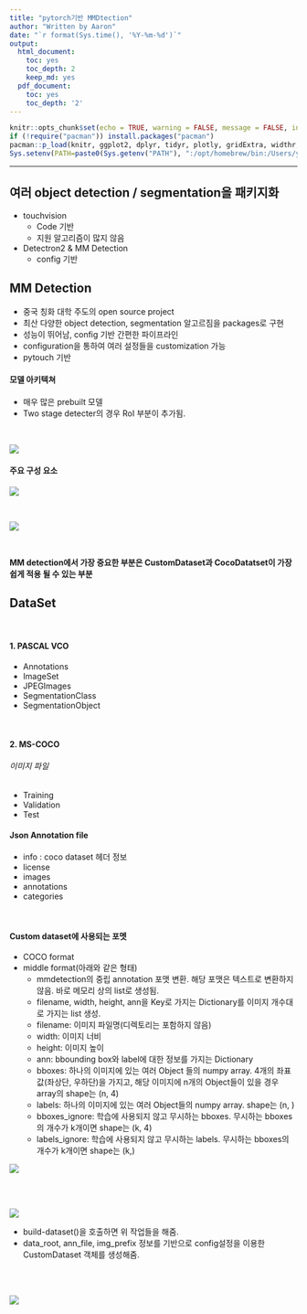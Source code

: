 ```yaml
---
title: "pytorch기반 MMDtection"
author: "Written by Aaron"
date: "`r format(Sys.time(), '%Y-%m-%d')`"
output:
  html_document:
    toc: yes
    toc_depth: 2
    keep_md: yes
  pdf_document:
    toc: yes
    toc_depth: '2'
---
```


```r
knitr::opts_chunk$set(echo = TRUE, warning = FALSE, message = FALSE, include=TRUE)
if (!require("pacman")) install.packages("pacman")
pacman::p_load(knitr, ggplot2, dplyr, tidyr, plotly, gridExtra, widthr, reticulate)
Sys.setenv(PATH=paste0(Sys.getenv("PATH"), ":/opt/homebrew/bin:/Users/yoongi/opt/anaconda3/bin/"))
```

---

## 여러 object detection / segmentation을 패키지화

- touchvision
  - Code 기반
  - 지원 알고리즘이 많지 않음

- Detectron2 & MM Detection
  - config 기반


## MM Detection

- 중국 칭화 대학 주도의 open source project
- 최산 다양한 object detection, segmentation 알고르짐을 packages로 구현
- 성능이 뛰어남, config 기반 간편한 파이프라인
- configuration을 통하여 여러 설정들을 customization 가능
- pytouch 기반

#### 모델 아키텍쳐

- 매우 많은 prebuilt 모델
- Two stage detecter의 경우 RoI 부분이 추가됨.

<br>

![](assets/images/CV/Packages-1.png)
<br>

#### 주요 구성 요소

![](assets/images/CV/Packages-2.png)

<br>

![](assets/images/CV/Packages-3.png)

<br>

**MM detection에서 가장 중요한 부분은 CustomDataset과 CocoDatatset이 가장 쉽게 적용 될 수 있는 부분**

## DataSet

<br>

#### 1. PASCAL VCO

- Annotations
- ImageSet
- JPEGImages
- SegmentationClass
- SegmentationObject

<br>

#### 2. MS-COCO

###### 이미지 파일
- Training
- Validation
- Test

#### Json Annotation file
- info : coco dataset 헤더 정보
- license
- images
- annotations
- categories

<br>

#### Custom dataset에 사용되는 포멧

- COCO format
- middle format(아래와 같은 형태)
  - mmdetection의 중립 annotation 포맷 변환. 해당 포맷은 텍스트로 변환하지 않음. 바로 메모리 상의 list로 생성됨.
  - filename, width, height, ann을 Key로 가지는 Dictionary를 이미지 개수대로 가지는 list 생성.
  - filename: 이미지 파일명(디렉토리는 포함하지 않음)
  - width: 이미지 너비
  - height: 이미지 높이
  - ann: bbounding box와 label에 대한 정보를 가지는 Dictionary
  - bboxes: 하나의 이미지에 있는 여러 Object 들의 numpy array. 4개의 좌표값(좌상단, 우하단)을 가지고, 해당 이미지에 n개의 Object들이 있을 경우 array의 shape는 (n, 4)
  - labels: 하나의 이미지에 있는 여러 Object들의 numpy array. shape는 (n, )
  - bboxes_ignore: 학습에 사용되지 않고 무시하는 bboxes. 무시하는 bboxes의 개수가 k개이면 shape는 (k, 4)
  - labels_ignore: 학습에 사용되지 않고 무시하는 labels. 무시하는 bboxes의 개수가 k개이면 shape는 (k,)
<br>

![](assets/images/CV/Packages-4.png)

<br><br>

![](assets/images/CV/Packages-5.png)


- build-dataset()을 호출하면 위 작업들을 해줌.
- data_root, ann_file, img_prefix 정보를 기반으로 config설정을 이용한 CustomDataset 객체를 생성해줌.

<br><br>

![](assets/images/CV/Packages-6.png)







